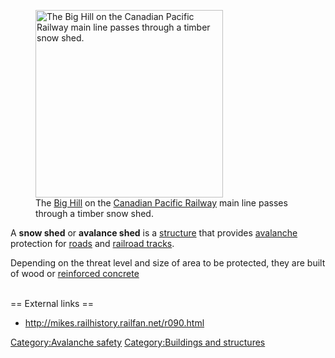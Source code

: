 [[Image:7527 near snow shed.jpg|thumb|right|300px|The [[Big Hill]] on the [[Canadian Pacific Railway]] main line passes through a timber snow shed.]]

A '''snow shed'''  or '''avalance shed''' is a [[structure]] that provides [[avalanche]] protection for [[road]]s and [[rail tracks|railroad tracks]]. 

Depending on the threat level and size of area to be protected, they are built of wood or [[reinforced concrete]]

<br clear="all" />
== External links ==
*http://mikes.railhistory.railfan.net/r090.html

[[Category:Avalanche safety]]
[[Category:Buildings and structures]]

{{architecture-stub}}